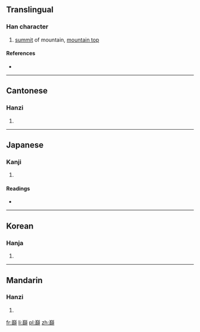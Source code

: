 {{also|巅|巓}}
==Translingual==

===Han character===
{{Han char|rn=46|rad=山|as=19|sn=22|four=2288<sub>6</sub>|canj=山十金金 (UJCC)}}

# [[summit]] of mountain, [[mountain top]]

====References====
* {{Han ref|kx=0323.061|dj=0623.120|hdz=10808.020|uh=5DD4|ud=24020|bh=C571|bd=50545}}

----

==Cantonese==

===Hanzi===
{{yue-hanzi|jyut=|y=din1|sim=巅}}

# {{defn|lang=yue|sort=山19}}

----

==Japanese==

===Kanji===
{{ja-kanji|grade=|rs=山19}}

# {{defn|lang=ja|sort=山19}}

====Readings====
* {{ja-readings|on=[[てん]] (ten)|kun=[[いただき]] (itadaki)}}

----

==Korean==

===Hanja===
{{ko-hanja|hangeul=[[전]]|rv=jeon|mr=chŏn}}

# {{defn|lang=ko|sort=山19}}

----

==Mandarin==

===Hanzi===
{{cmn-hanzi|sim=巅|pin=[[diān]] ([[dian1]])|wg=tien<sup>1</sup>}}

# {{defn|lang=cmn|sort=山19}}

[[fr:巔]]
[[li:巔]]
[[pl:巔]]
[[zh:巔]]